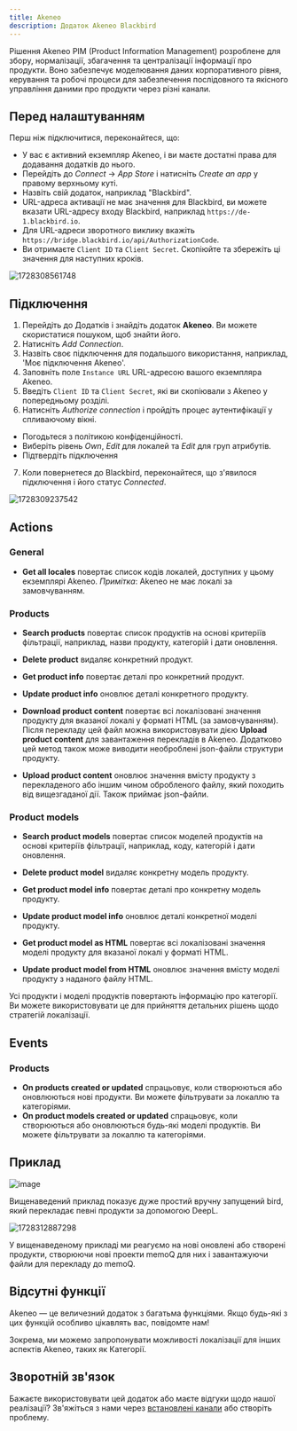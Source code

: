 ```yaml
---
title: Akeneo
description: Додаток Akeneo Blackbird
---
```


<LinkCard title="View on Github" target="_blank" href="https://github.com/bb-io/Akeneo" icon="github" />

Рішення Akeneo PIM (Product Information Management) розроблене для збору, нормалізації, збагачення та централізації інформації про продукти. Воно забезпечує моделювання даних корпоративного рівня, керування та робочі процеси для забезпечення послідовного та якісного управління даними про продукти через різні канали.

## Перед налаштуванням

Перш ніж підключитися, переконайтеся, що:

- У вас є активний екземпляр Akeneo, і ви маєте достатні права для додавання додатків до нього.
- Перейдіть до _Connect_ -> _App Store_ і натисніть _Create an app_ у правому верхньому куті.
- Назвіть свій додаток, наприклад "Blackbird".
- URL-адреса активації не має значення для Blackbird, ви можете вказати URL-адресу входу Blackbird, наприклад `https://de-1.blackbird.io`.
- Для URL-адреси зворотного виклику вкажіть `https://bridge.blackbird.io/api/AuthorizationCode`.
- Ви отримаєте `Client ID` та `Client Secret`. Скопіюйте та збережіть ці значення для наступних кроків.

![1728308561748](https://raw.githubusercontent.com/bb-io/Akeneo/main/image/README/1728308561748.png)

## Підключення

1. Перейдіть до Додатків і знайдіть додаток **Akeneo**. Ви можете скористатися пошуком, щоб знайти його.
2. Натисніть _Add Connection_.
3. Назвіть своє підключення для подальшого використання, наприклад, 'Моє підключення Akeneo'.
4. Заповніть поле `Instance URL` URL-адресою вашого екземпляра Akeneo.
5. Введіть `Client ID` та `Client Secret`, які ви скопіювали з Akeneo у попередньому розділі.
6. Натисніть _Authorize connection_ і пройдіть процес аутентифікації у спливаючому вікні.
  - Погодьтеся з політикою конфіденційності.
  - Виберіть рівень _Own_, _Edit_ для локалей та _Edit_ для груп атрибутів.
  - Підтвердіть підключення
7. Коли повернетеся до Blackbird, переконайтеся, що з'явилося підключення і його статус _Connected_.

![1728309237542](https://raw.githubusercontent.com/bb-io/Akeneo/main/image/README/1728309237542.png)

## Actions

### General

- **Get all locales** повертає список кодів локалей, доступних у цьому екземплярі Akeneo. *Примітка*: Akeneo не має локалі за замовчуванням.

### Products

- **Search products** повертає список продуктів на основі критеріїв фільтрації, наприклад, назви продукту, категорій і дати оновлення.
- **Delete product** видаляє конкретний продукт.
- **Get product info** повертає деталі про конкретний продукт.
- **Update product info** оновлює деталі конкретного продукту.

- **Download product content** повертає всі локалізовані значення продукту для вказаної локалі у форматі HTML (за замовчуванням). Після перекладу цей файл можна використовувати дією **Upload product content** для завантаження перекладів в Akeneo. Додатково цей метод також може виводити необроблені json-файли структури продукту.
- **Upload product content** оновлює значення вмісту продукту з перекладеного або іншим чином обробленого файлу, який походить від вищезгаданої дії. Також приймає json-файли.

### Product models

- **Search product models** повертає список моделей продуктів на основі критеріїв фільтрації, наприклад, коду, категорій і дати оновлення.
- **Delete product model** видаляє конкретну модель продукту.
- **Get product model info** повертає деталі про конкретну модель продукту.
- **Update product model info** оновлює деталі конкретної моделі продукту.

- **Get product model as HTML** повертає всі локалізовані значення моделі продукту для вказаної локалі у форматі HTML.
- **Update product model from HTML** оновлює значення вмісту моделі продукту з наданого файлу HTML.

Усі продукти і моделі продуктів повертають інформацію про категорії. Ви можете використовувати це для прийняття детальних рішень щодо стратегій локалізації.

## Events

### Products

- **On products created or updated** спрацьовує, коли створюються або оновлюються нові продукти. Ви можете фільтрувати за локаллю та категоріями.
- **On product models created or updated** спрацьовує, коли створюються або оновлюються будь-які моделі продуктів. Ви можете фільтрувати за локаллю та категоріями.

## Приклад

![image](https://github.com/user-attachments/assets/9eb04458-1d84-4b6f-9450-97b59b60c729)

Вищенаведений приклад показує дуже простий вручну запущений bird, який перекладає певні продукти за допомогою DeepL.

![1728312887298](https://raw.githubusercontent.com/bb-io/Akeneo/main/image/README/1728312887298.png)

У вищенаведеному прикладі ми реагуємо на нові оновлені або створені продукти, створюючи нові проекти memoQ для них і завантажуючи файли для перекладу до memoQ.

## Відсутні функції

Akeneo — це величезний додаток з багатьма функціями. Якщо будь-які з цих функцій особливо цікавлять вас, повідомте нам!

Зокрема, ми можемо запропонувати можливості локалізації для інших аспектів Akeneo, таких як Категорії.

## Зворотній зв'язок

Бажаєте використовувати цей додаток або маєте відгуки щодо нашої реалізації? Зв'яжіться з нами через [встановлені канали](https://www.blackbird.io/) або створіть проблему.
